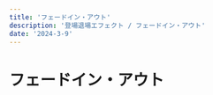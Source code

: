 ---
title: 'フェードイン・アウト'
description: '登場退場エフェクト / フェードイン・アウト'
date: '2024-3-9'
---
# フェードイン・アウト
